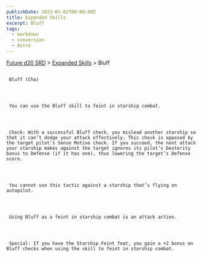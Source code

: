 ```yaml
---
publishDate: 2023-01-02T00:00:00Z
title: Expanded Skills
excerpt: Bluff
tags:
  - markdown
  - conversion
  - Astro
---
```







[Future d20 SRD](/#futureD20)
     > [Expanded Skills](future-d20-srd-expanded-skills-index)
     > Bluff
    





## 
     Bluff (Cha)
    



     You can use the Bluff skill to feint in starship combat.
    



     Check: With a successful Bluff check, you mislead another starship so that it can’t dodge your attack effectively. This check is opposed by the target pilot’s Sense Motive check. If you succeed, the next attack your starship makes against the target ignores its pilot’s Dexterity bonus to Defense (if it has one), thus lowering the target’s Defense score.
    



     You cannot use this tactic against a starship that’s flying on autopilot.
    



     Using Bluff as a feint in starship combat is an attack action.
    



     Special: If you have the Starship Feint feat, you gain a +2 bonus on Bluff checks when using the skill to feint in starship combat.
    




